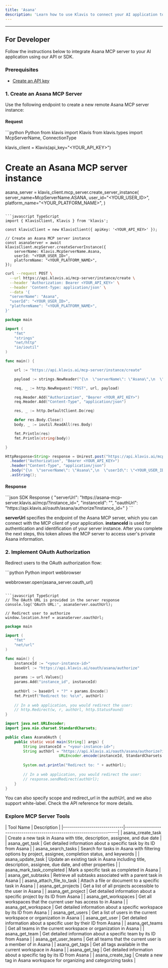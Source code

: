 ```yaml
---
title: 'Asana'
description: 'Learn how to use Klavis to connect your AI application to Asana MCP Server'
---
```



<NoCodeSnippet />

---

## For Developer

Follow the instructions below to integrate Asana MCP server to your AI application using our API or SDK.

### Prerequisites

- [Create an API key](https://www.klavis.ai/home/api-keys)

### 1. Create an Asana MCP Server

Use the following endpoint to create a new remote Asana MCP server instance:

#### Request
<CodeGroup>
```python Python
from klavis import Klavis
from klavis.types import McpServerName, ConnectionType

klavis_client = Klavis(api_key="<YOUR_API_KEY>")

# Create an Asana MCP server instance
asana_server = klavis_client.mcp_server.create_server_instance(
    server_name=McpServerName.ASANA,
    user_id="<YOUR_USER_ID>",
    platform_name="<YOUR_PLATFORM_NAME>",
)
```

```javascript TypeScript
import { KlavisClient, Klavis } from 'klavis';

const klavisClient = new KlavisClient({ apiKey: '<YOUR_API_KEY>' });

// Create an Asana MCP server instance
const asanaServer = await klavisClient.mcpServer.createServerInstance({
    serverName: Klavis.McpServerName.Asana,
    userId: "<YOUR_USER_ID>",
    platformName: "<YOUR_PLATFORM_NAME>",
});
```

```bash cURL
curl --request POST \
  --url https://api.klavis.ai/mcp-server/instance/create \
  --header 'Authorization: Bearer <YOUR_API_KEY>' \
  --header 'Content-Type: application/json' \
  --data '{
  "serverName": "Asana",
  "userId": "<YOUR_USER_ID>",
  "platformName": "<YOUR_PLATFORM_NAME>",
}'
```



```go Go
package main

import (
	"fmt"
	"strings"
	"net/http"
	"io/ioutil"
)

func main() {

	url := "https://api.klavis.ai/mcp-server/instance/create"

	payload := strings.NewReader("{\n  \"serverName\": \"Asana\",\n  \"userId\": \"<YOUR_USER_ID>\",\n  \"platformName\": \"<YOUR_PLATFORM_NAME>\",\n }")

	req, _ := http.NewRequest("POST", url, payload)

	req.Header.Add("Authorization", "Bearer <YOUR_API_KEY>")
	req.Header.Add("Content-Type", "application/json")

	res, _ := http.DefaultClient.Do(req)

	defer res.Body.Close()
	body, _ := ioutil.ReadAll(res.Body)

	fmt.Println(res)
	fmt.Println(string(body))

}
```

```java Java
HttpResponse<String> response = Unirest.post("https://api.klavis.ai/mcp-server/instance/create")
  .header("Authorization", "Bearer <YOUR_API_KEY>")
  .header("Content-Type", "application/json")
  .body("{\n  \"serverName\": \"Asana\",\n  \"userId\": \"<YOUR_USER_ID>\",\n  \"platformName\": \"<YOUR_PLATFORM_NAME>\",\n}")
  .asString();
```
</CodeGroup>

#### Response
<CodeGroup>
```json SDK Response
{
  "serverUrl": "https://asana-mcp-server.klavis.ai/mcp/?instance_id=<instance-id>",
  "instanceId": "<instance-id>",
  "oauthUrl": "https://api.klavis.ai/oauth/asana/authorize?instance_id=<instance-id>"
}
```
</CodeGroup>


<Check> **serverUrl** specifies the endpoint of the Asana MCP server, which you can connect with the MCP client of your application.</Check>
<Note> **instanceId** is used for authentication and identification of your server instance. After you complete the next steps, this token allows the MCP server to access user's private Asana information.</Note>


### 2. Implement OAuth Authorization

Redirect users to the OAuth authorization flow:

<CodeGroup>
```python Python
import webbrowser

webbrowser.open(asana_server.oauth_url)
```

```javascript TypeScript
// The OAuth URL is provided in the server response
console.log('OAuth URL:', asanaServer.oauthUrl);

// Redirect user to authorize
window.location.href = asanaServer.oauthUrl;
```



```go Go
package main

import (
    "fmt"
    "net/url"
)

func main() {
    instanceId := "<your-instance-id>"
    baseUrl := "https://api.klavis.ai/oauth/asana/authorize"
    
    params := url.Values{}
    params.Add("instance_id", instanceId)
    
    authUrl := baseUrl + "?" + params.Encode()
    fmt.Printf("Redirect to: %s\n", authUrl)
    
    // In a web application, you would redirect the user:
    // http.Redirect(w, r, authUrl, http.StatusFound)
}
```

```java Java
import java.net.URLEncoder;
import java.nio.charset.StandardCharsets;

public class AsanaOAuth {
    public static void main(String[] args) {
        String instanceId = "<your-instance-id>";
        String authUrl = "https://api.klavis.ai/oauth/asana/authorize?instance_id=" + 
                        URLEncoder.encode(instanceId, StandardCharsets.UTF_8);
        
        System.out.println("Redirect to: " + authUrl);
        
        // In a web application, you would redirect the user:
        // response.sendRedirect(authUrl);
    }
}
```


</CodeGroup>

<Tip>
You can also specify scope and redirect_url in the authUrl, and we also support white-label. Check the API reference for more details.
</Tip>

### Explore MCP Server Tools

<Accordion title="Tools Information">
| Tool Name                    | Description                                                              |
|------------------------------|--------------------------------------------------------------------------|
| asana_create_task                   | Create a new task in Asana with title, description, assignee, and due date |
| asana_get_task                      | Get detailed information about a specific task by its ID from Asana      |
| asana_search_tasks                  | Search for tasks in Asana with filtering options by project, assignee, completion status, and keywords |
| asana_update_task                   | Update an existing task in Asana including title, description, assignee, due date, and other properties |
| asana_mark_task_completed           | Mark a specific task as completed in Asana                               |
| asana_get_subtasks                  | Retrieve all subtasks associated with a parent task in Asana             |
| asana_attach_file_to_task           | Attach a file or document to a specific task in Asana                    |
| asana_get_projects                  | Get a list of all projects accessible to the user in Asana              |
| asana_get_project                   | Get detailed information about a specific project by its ID from Asana   |
| asana_get_workspaces                | Get all workspaces that the current user has access to in Asana         |
| asana_get_workspace                 | Get detailed information about a specific workspace by its ID from Asana |
| asana_get_users                     | Get a list of users in the current workspace or organization in Asana    |
| asana_get_user                      | Get detailed information about a specific user by their ID from Asana    |
| asana_get_teams                     | Get all teams in the current workspace or organization in Asana          |
| asana_get_team                      | Get detailed information about a specific team by its ID from Asana      |
| asana_get_user_teams                | Get all teams that the current user is a member of in Asana             |
| asana_get_tags                      | Get all tags available in the current workspace in Asana                |
| asana_get_tag                       | Get detailed information about a specific tag by its ID from Asana       |
| asana_create_tag                    | Create a new tag in Asana workspace for organizing and categorizing tasks |
</Accordion> 